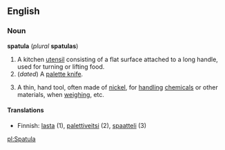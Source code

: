 ==English==
===Noun===
'''spatula'''  (''plural'' '''spatulas''')

#A kitchen [[utensil]] consisting of a flat surface attached to a long handle, used for turning or lifting food.
#(''dated'') <!--A hand tool with a thin flexible blade used to mix or spread soft substances;--> A [[palette knife]].
#{{chemistry}} A thin, hand tool, often made of [[nickel]], for [[handle|handling]] [[chemical]]s or other materials, when [[weigh]]ing, etc.

====Translations====
*Finnish: [[lasta]] (1), [[palettiveitsi]] (2), [[spaatteli]] (3)

[[pl:Spatula]]